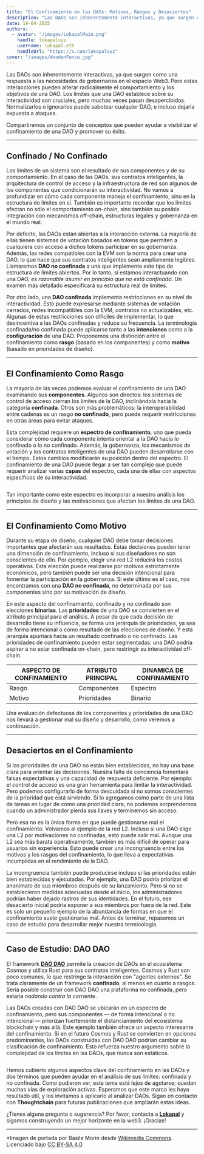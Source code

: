 ```yaml
---
title: "El Confinamiento en las DAOs: Motivos, Rasgos y Desaciertos"
description: "Las DAOs son inherentemente interactivas, ya que surgen como una respuesta a las necesidades de gobernanza en el espacio Web3. Pero estas interacciones pueden alterar radicalmente el comportamiento y los objetivos de una DAO."
date: 19-04-2025
authors:
  - avatar: "/images/LokapalMain.png"
    handle: lokapalxyz
    username: lokapal.eth
    handleUrl: "https://x.com/lokapalxyz"
cover: "/images/WoodenFence.jpg"
---
```


Las DAOs son inherentemente interactivas, ya que surgen como una respuesta a las necesidades de gobernanza en el espacio Web3. Pero estas interacciones pueden alterar radicalmente el comportamiento y los objetivos de una DAO. Los límites que una DAO establece sobre su interactividad son cruciales, pero muchas veces pasan desapercibidos. Normalizarlos o ignorarlos puede sabotear cualquier DAO, e incluso dejarla expuesta a ataques.

Compartiremos un conjunto de conceptos que pueden ayudar a visibilizar el confinamiento de una DAO y promover su éxito.

---

## Confinado / No Confinado

Los límites de un sistema son el resultado de sus componentes y de su comportamiento. En el caso de las DAOs, sus contratos inteligentes, la arquitectura de control de acceso y la infraestructura de red son algunos de los componentes que condicionarán su interactividad. No vamos a profundizar en cómo cada componente maneja el confinamiento, sino en la estructura de límites en sí. También es importante recordar que los límites afectan no sólo el comportamiento on-chain, sino también su posible integración con mecanismos off-chain, estructuras legales y gobernanza en el mundo real.

Por defecto, las DAOs están abiertas a la interacción externa. La mayoría de ellas tienen sistemas de votación basados en tokens que permiten a cualquiera con acceso a dichos tokens participar en su gobernanza. Además, las redes compatibles con la EVM son la norma para crear una DAO, lo que hace que sus contratos inteligentes sean ampliamente legibles. Llamaremos **DAO no confinada** a una que implemente este tipo de estructura de límites abiertos. Por lo tanto, si estamos interactuando con una DAO, *es razonable asumir en principio que no está confinada*. Un examen más detallado especificará su estructura real de límites.

Por otro lado, una **DAO confinada** implementa restricciones en su nivel de interactividad. Esto puede expresarse mediante sistemas de votación cerrados, redes incompatibles con la EVM, contratos no actualizables, etc. Algunas de estas restricciones son difíciles de implementar, lo que desincentiva a las DAOs confinadas y reduce su frecuencia. La terminología confinada/no confinada puede aplicarse tanto a las **intenciones** como a la **configuración** de una DAO. Proponemos una distinción entre el confinamiento como **rasgo** (basado en los componentes) y como **motivo** (basado en prioridades de diseño).

---

## El Confinamiento Como Rasgo

La mayoría de las veces podemos evaluar el confinamiento de una DAO examinando sus **componentes**. Algunos son directos: los sistemas de control de acceso cierran los límites de la DAO, inclinándola hacia la categoría **confinada**. Otros son más problemáticos: la interoperabilidad entre cadenas es un rasgo **no confinado**, pero puede requerir restricciones en otras áreas para evitar ataques.

Esta complejidad requiere un **espectro de confinamiento**, uno que pueda considerar cómo cada componente intenta orientar a la DAO hacia lo confinado o lo no confinado. Además, la gobernanza, los mecanismos de votación y los contratos inteligentes de una DAO pueden desarrollarse con el tiempo. Estos cambios modificarán su posición dentro del espectro. El confinamiento de una DAO puede llegar a ser tan complejo que puede requerir analizar varias **capas** del espectro, cada una de ellas con aspectos específicos de su interactividad.

<Image
  src="/images/espectro-de-confinamiento.png"
  alt=""
  width={3840}
  height={3840}
  className="mx-auto"
/>

Tan importante como este espectro es incorporar a nuestro análisis los principios de diseño y las motivaciones que afectan los límites de una DAO.

---

## El Confinamiento Como Motivo

Durante su etapa de diseño, cualquier DAO debe tomar decisiones importantes que afectarán sus resultados. Estas decisiones pueden tener una dimensión de confinamiento, incluso si sus diseñadores no son conscientes de ello. Por ejemplo, elegir una red L2 reducirá los costos operativos. Esta elección puede realizarse por motivos estrictamente económicos, pero también puede ser una decisión intencional para fomentar la participación en la gobernanza. Si este último es el caso, nos encontramos con una **DAO no confinada**, no determinada por sus componentes sino por su motivación de diseño.

En este aspecto del confinamiento, confinado y no confinado son elecciones **binarias**. Las **prioridades** de una DAO se convierten en el atributo principal para el análisis. A pesar de que cada decisión de desarrollo tiene su influencia, se forma una jerarquía de prioridades, ya sea de forma intencional o como resultado de las elecciones de diseño. Y esta jerarquía apuntará hacia un resultado confinado o no confinado. Las prioridades de confinamiento pueden estar segmentadas: una DAO podría aspirar a no estar confinada on-chain, pero restringir su interactividad off-chain.

| **ASPECTO DE CONFINAMIENTO** | **ATRIBUTO PRINCIPAL** | **DINAMICA DE CONFINAMIENTO** |
|---|---|---|
| Rasgo | Componentes | Espectro |
| Motivo | Prioridades | Binario |

Una evaluación defectuosa de los componentes y prioridades de una DAO nos llevará a gestionar mal su diseño y desarrollo, como veremos a continuación.

---

## Desaciertos en el Confinamiento 

Si las prioridades de una DAO no están bien establecidas, no hay una base clara para orientar las decisiones. Nuestra falta de conciencia fomentará falsas expectativas y una capacidad de respuesta deficiente. Por ejemplo: el control de acceso es una gran herramienta para limitar la interactividad. Pero podemos configurarlo de forma descuidada si no somos conscientes de la prioridad que está sirviendo. Si lo agregamos como parte de una lista de tareas en lugar de como una prioridad clara, no podemos sorprendernos cuando un administrador pierda sus llaves y terminemos sin acceso.

Pero esa no es la única forma en que puede gestionarse mal el confinamiento. Volvamos al ejemplo de la red L2. Incluso si una DAO elige una L2 por motivaciones no confinadas, esto puede salir mal. Aunque una L2 sea más barata operativamente, también es más difícil de operar para usuarios sin experiencia. Esto puede crear una incongruencia entre los motivos y los rasgos del confinamiento, lo que lleva a expectativas incumplidas en el rendimiento de la DAO.

La incongruencia también puede producirse incluso si las prioridades están bien establecidas y ejecutadas. Por ejemplo, una DAO podría priorizar el anonimato de sus miembros después de su lanzamiento. Pero si no se establecieron medidas adecuadas desde el inicio, los administradores podrían haber dejado rastros de sus identidades. En el futuro, ese desacierto inicial podría exponer a sus miembros por fuera de la red. Este es solo un pequeño ejemplo de la abundancia de formas en que el confinamiento suele gestionarse mal. Antes de terminar, repasemos un caso de estudio para desarrollar mejor nuestra terminología.

---

## Caso de Estudio: DAO DAO

El framework [**DAO DAO**](https://daodao.zone/) permite la creación de DAOs en el ecosistema Cosmos y utiliza Rust para sus contratos inteligentes. Cosmos y Rust son poco comunes, lo que restringe la interacción con "agentes externos". Se trata claramente de un framework **confinado**, al menos en cuanto a rasgos. Sería posible construir con DAO DAO una plataforma no confinada, pero estaría *nadando contra la corriente*.

Las DAOs creadas con DAO DAO se ubicarán en un espectro de confinamiento, pero sus componentes — de forma intencional o no intencional — priorizan fuertemente el distanciamiento del ecosistema blockchain y más allá. Este ejemplo también ofrece un aspecto interesante del confinamiento. Si en el futuro Cosmos y Rust se convierten en opciones predominantes, las DAOs construidas con DAO DAO podrían cambiar su clasificación de confinamiento. Esto refuerza nuestro argumento sobre la complejidad de los límites en las DAOs, que nunca son estáticos.

<Image
  src="/images/banner-purple.png"
  alt=""
  width={1580}
  height={140}
/>

Hemos cubierto algunos aspectos clave del confinamiento en las DAOs y dos términos que pueden ayudar en el análisis de sus límites: confinada y no confinada. Como pudieron ver, este tema está lejos de agotarse; quedan muchas vías de exploración activas. Esperamos que este marco les haya resultado útil, y los invitamos a aplicarlo al analizar DAOs. Sigan en contacto con **Thoughtchain** para futuras publicaciones que ampliarán estas ideas.

¿Tienes alguna pregunta o sugerencia? Por favor, contacta a [**Lokapal**](https://www.lokapal.xyz/es/about) y sigamos construyendo un mejor horizonte en la web3. ¡Gracias!

---

*Imagen de portada por Basile Morin desde [Wikimedia Commons](https://commons.wikimedia.org/wiki/File:Wooden_fence_in_Si_Phan_Don.jpg). Licenciado bajo [CC BY-SA 4.0](https://creativecommons.org/licenses/by-sa/4.0/)